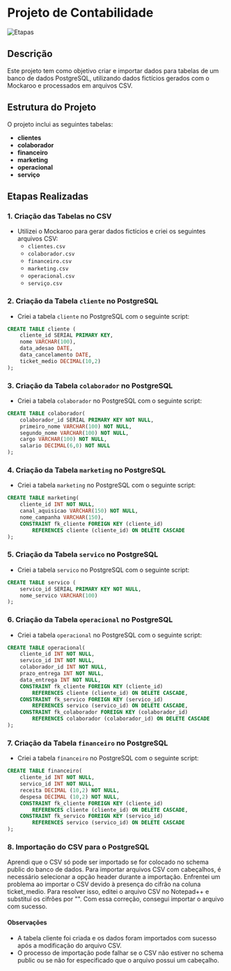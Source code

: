 # Projeto de Contabilidade
![Etapas](https://images.datacamp.com/image/upload/v1688736364/image_d844eb0462.png)

## Descrição
Este projeto tem como objetivo criar e importar dados para tabelas de um banco de dados PostgreSQL, utilizando dados fictícios gerados com o Mockaroo e processados em arquivos CSV.

## Estrutura do Projeto
O projeto inclui as seguintes tabelas:
- **clientes**
- **colaborador**
- **financeiro**
- **marketing**
- **operacional**
- **serviço**

## Etapas Realizadas

### 1. Criação das Tabelas no CSV
- Utilizei o Mockaroo para gerar dados fictícios e criei os seguintes arquivos CSV:
  - `clientes.csv`
  - `colaborador.csv`
  - `financeiro.csv`
  - `marketing.csv`
  - `operacional.csv`
  - `serviço.csv`

### 2. Criação da Tabela `cliente` no PostgreSQL
- Criei a tabela `cliente` no PostgreSQL com o seguinte script:

```sql
CREATE TABLE cliente (
	cliente_id SERIAL PRIMARY KEY,
	nome VARCHAR(100),
	data_adesao DATE,
	data_cancelamento DATE,
	ticket_medio DECIMAL(10,2)
);
```

### 3. Criação da Tabela `colaborador` no PostgreSQL
- Criei a tabela `colaborador` no PostgreSQL com o seguinte script:

```sql
CREATE TABLE colaborador(
	colaborador_id SERIAL PRIMARY KEY NOT NULL,
	primeiro_nome VARCHAR(100) NOT NULL,
	segundo_nome VARCHAR(100) NOT NULL,
	cargo VARCHAR(100) NOT NULL,
	salario DECIMAL(6,0) NOT NULL
);
```

### 4. Criação da Tabela `marketing` no PostgreSQL
- Criei a tabela `marketing` no PostgreSQL com o seguinte script:

```sql
CREATE TABLE marketing(
	cliente_id INT NOT NULL,
	canal_aquisicao VARCHAR(150) NOT NULL,
	nome_campanha VARCHAR(150),
	CONSTRAINT fk_cliente FOREIGN KEY (cliente_id)
		REFERENCES cliente (cliente_id) ON DELETE CASCADE
);
```

### 5. Criação da Tabela `servico` no PostgreSQL
- Criei a tabela `servico` no PostgreSQL com o seguinte script:

```sql
CREATE TABLE servico (
	servico_id SERIAL PRIMARY KEY NOT NULL,
	nome_servico VARCHAR(100)
);
```

### 6. Criação da Tabela `operacional` no PostgreSQL
- Criei a tabela `operacional` no PostgreSQL com o seguinte script:

```sql
CREATE TABLE operacional(
	cliente_id INT NOT NULL,
	servico_id INT NOT NULL,
	colaborador_id INT NOT NULL,
	prazo_entrega INT NOT NULL,
	data_entrega INT NOT NULL,
	CONSTRAINT fk_cliente FOREIGN KEY (cliente_id)
		REFERENCES cliente (cliente_id) ON DELETE CASCADE,
	CONSTRAINT fk_servico FOREIGN KEY (servico_id)
		REFERENCES servico (servico_id) ON DELETE CASCADE,
	CONSTRAINT fk_colaborador FOREIGN KEY (colaborador_id)
		REFERENCES colaborador (colaborador_id) ON DELETE CASCADE
);
```

### 7. Criação da Tabela `financeiro` no PostgreSQL
- Criei a tabela `financeiro` no PostgreSQL com o seguinte script:

```sql
CREATE TABLE financeiro(
	cliente_id INT NOT NULL,
	servico_id INT NOT NULL,
	receita DECIMAL (10,2) NOT NULL,
	despesa DECIMAL (10,2) NOT NULL,
	CONSTRAINT fk_cliente FOREIGN KEY (cliente_id)
		REFERENCES cliente (cliente_id) ON DELETE CASCADE,
	CONSTRAINT fk_servico FOREIGN KEY (servico_id)
		REFERENCES servico (servico_id) ON DELETE CASCADE
);
```


### 8. Importação do CSV para o PostgreSQL

Aprendi que o CSV só pode ser importado se for colocado no schema public do banco de dados.
Para importar arquivos CSV com cabeçalhos, é necessário selecionar a opção header durante a importação.
Enfrentei um problema ao importar o CSV devido à presença do cifrão na coluna ticket_medio. Para resolver isso, editei o arquivo CSV no Notepad++ e substituí os cifrões por "". Com essa correção, consegui importar o arquivo com sucesso.

#### Observações

  - A tabela cliente foi criada e os dados foram importados com sucesso após a modificação do arquivo CSV.
  - O processo de importação pode falhar se o CSV não estiver no schema public ou se não for especificado que o arquivo possui um cabeçalho.